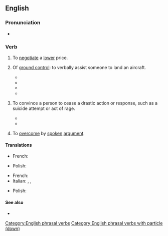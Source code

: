 {{also|talkdown}}
==English==

===Pronunciation===
* {{audio|en|En-au-talk down.ogg|Audio (AU)}}

===Verb===
{{en-verb|*}}

# {{lb|en|idiomatic}} To [[negotiate]] a [[lower]] price.
#: {{ux|en|If he offers a very high price, see if you can '''talk''' him '''down''' before you agree to anything.}}
# {{lb|en|flying}} Of [[ground control]]: to verbally assist someone to land an aircraft.
#* {{quote-journal|en|year=1960|month=Feb|title=Business with FAA|page=109|magazine=Flying Magazine|passage=GET TALKED DOWN: When a pilot gets caught in weather, he may call the nearest tower for Ground Controlled Approach landing assistance, wherever the airport has GCA radar.}}
#* {{quote-book|en|year=2000|author=Larry King|title=Anything Goes!: What I've Learned from Pundits, Politicians, and Presidents|isbn=0759520356|page=139|passage=He got out, looked at me, and said, “I feel like Doris Day in Julie when she was '''talked down''' by air traffic control and landed the airplane.”[.]}}
#* {{quote-book|en|year=2008|author=Winston Fletcher|title=Powers of Persuasion: The Inside Story of British Advertising 1951-2000|isbn=0191647594|passage=Its Spielberg-inspired first commercial, in which Manhattan Island floated loftily through the sky and was '''talked down''' by air traffic control at Heathrow[.]}}
#* {{quote-book|en|year=2008|author=Nelson DeMille and Thomas Block|title=Mayday|isbn=0748109455|passage=In other words, if you '''talk''' him '''down''' and he crashes, you're worse off than if you hadn't tried.}}
# {{lb|en|transitive}} To convince a person to cease a drastic action or response, such as a suicide attempt or act of rage.
#* {{quote-book|en|year=2007|url=https://books.google.com/books?id=KmR6dmWMWeMC&pg=PT77&dq=talked+him+down&hl=en&sa=X&ei=cg2eVfTYDIzy-AGBvZC4BQ&ved=0CDsQ6AEwBQ|title=Deep Storm|author=Lincoln Child|passage='''Talk him down''', the rule book went. Calm him, get him secured. Easier said than done. Crane had '''talked down''' a would-be jumper standing on a support cable of the George Washington Bridge.}}
#* {{quote-book|en|url=https://books.google.com/books?id=P0A3SykTK6UC&pg=PA212&dq=talked+him+down&hl=en&sa=X&ei=MQ6eVaDdEsXAtQW8lLngBQ&ved=0CD8Q6AEwBjgK|title=Shelby: A Great Love|authorCJ Raines|text=And that guy that '''talked him down''' told us what happen{{SIC}}. It's kidnapping, attempted assault.}}
# {{lb|en|transitive}} To [[overcome]] by [[spoken]] [[argument]].

====Translations====
{{trans-top|negotiate}}
* French: {{t+|fr|marchander}}
{{trans-mid}}
* Polish: {{t|pl|targować się|impf}}
{{trans-bottom}}

{{trans-top|patronize}}
* French: {{t+|fr|prendre de haut}}
* Italian: {{t|it|degnarsi}}, {{t|it|trattare dall'alto in basso}}, {{t|it|trattare con arroganza}}
{{trans-mid}}
* Polish: {{t+|pl|patrzeć z góry|impf}}
{{trans-bottom}}

====See also====
* {{l|en|talk down to}}

[[Category:English phrasal verbs]]
[[Category:English phrasal verbs with particle (down)]]